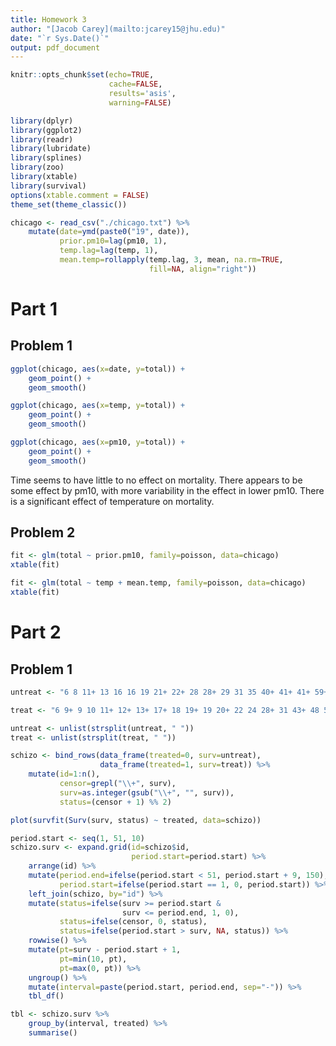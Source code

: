 ```yaml
---
title: Homework 3
author: "[Jacob Carey](mailto:jcarey15@jhu.edu)"
date: "`r Sys.Date()`"
output: pdf_document
---
```


```r
knitr::opts_chunk$set(echo=TRUE,
                      cache=FALSE,
                      results='asis',
                      warning=FALSE)
```

```r
library(dplyr)
library(ggplot2)
library(readr)
library(lubridate)
library(splines)
library(zoo)
library(xtable)
library(survival)
options(xtable.comment = FALSE)
theme_set(theme_classic())
```

```r
chicago <- read_csv("./chicago.txt") %>%
    mutate(date=ymd(paste0("19", date)),
           prior.pm10=lag(pm10, 1),
           temp.lag=lag(temp, 1),
           mean.temp=rollapply(temp.lag, 3, mean, na.rm=TRUE, 
                               fill=NA, align="right"))
```

# Part 1
## Problem 1
```r
ggplot(chicago, aes(x=date, y=total)) +
    geom_point() +
    geom_smooth()

ggplot(chicago, aes(x=temp, y=total)) +
    geom_point() +
    geom_smooth()

ggplot(chicago, aes(x=pm10, y=total)) +
    geom_point() +
    geom_smooth()
```

Time seems to have little to no effect on mortality. There appears to be 
some effect by pm10, with more variability in the effect in lower pm10. 
There is a significant effect of temperature on mortality.

## Problem 2 
```r
fit <- glm(total ~ prior.pm10, family=poisson, data=chicago)
xtable(fit)

fit <- glm(total ~ temp + mean.temp, family=poisson, data=chicago)
xtable(fit)
```

# Part 2
## Problem 1
```r
untreat <- "6 8 11+ 13 16 16 19 21+ 22+ 28 28+ 29 31 35 40+ 41+ 41+ 59+ 86+ 132+"

treat <- "6 9+ 9 10 11+ 12+ 13+ 17+ 18 19+ 19 20+ 22 24 28+ 31 43+ 48 51+ 57+"

untreat <- unlist(strsplit(untreat, " "))
treat <- unlist(strsplit(treat, " "))

schizo <- bind_rows(data_frame(treated=0, surv=untreat),
                    data_frame(treated=1, surv=treat)) %>%
    mutate(id=1:n(),
           censor=grepl("\\+", surv),
           surv=as.integer(gsub("\\+", "", surv)),
           status=(censor + 1) %% 2)

plot(survfit(Surv(surv, status) ~ treated, data=schizo))
```

```r
period.start <- seq(1, 51, 10)
schizo.surv <- expand.grid(id=schizo$id, 
                           period.start=period.start) %>%
    arrange(id) %>%
    mutate(period.end=ifelse(period.start < 51, period.start + 9, 150),
           period.start=ifelse(period.start == 1, 0, period.start)) %>%
    left_join(schizo, by="id") %>%
    mutate(status=ifelse(surv >= period.start &
                         surv <= period.end, 1, 0),
           status=ifelse(censor, 0, status),
           status=ifelse(period.start > surv, NA, status)) %>%
    rowwise() %>%
    mutate(pt=surv - period.start + 1,
           pt=min(10, pt),
           pt=max(0, pt)) %>%
    ungroup() %>%
    mutate(interval=paste(period.start, period.end, sep="-")) %>%
    tbl_df()

tbl <- schizo.surv %>%
    group_by(interval, treated) %>%
    summarise()
```
